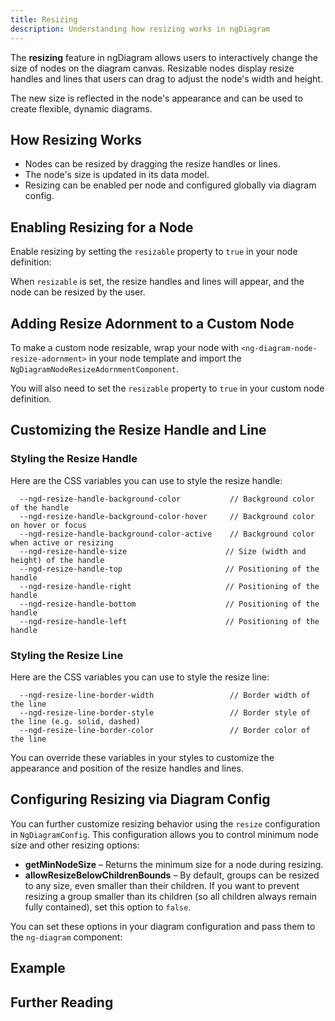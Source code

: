 ```yaml
---
title: Resizing
description: Understanding how resizing works in ngDiagram
---
```



The **resizing** feature in ngDiagram allows users to interactively change the size of nodes on the diagram canvas.
Resizable nodes display resize handles and lines that users can drag to adjust the node's width and height.

The new size is reflected in the node's appearance and can be used to create flexible, dynamic diagrams.

## How Resizing Works

- Nodes can be resized by dragging the resize handles or lines.
- The node's size is updated in its data model.
- Resizing can be enabled per node and configured globally via diagram config.

## Enabling Resizing for a Node

Enable resizing by setting the `resizable` property to `true` in your node definition:

<CodeSnippet relativePath="nodes/resizing/resizing-wrapper.component.ts" sectionId="enabling" />

When `resizable` is set, the resize handles and lines will appear, and the node can be resized by the user.

## Adding Resize Adornment to a Custom Node

To make a custom node resizable, wrap your node with `<ng-diagram-node-resize-adornment>` in your node template and import the `NgDiagramNodeResizeAdornmentComponent`.

You will also need to set the `resizable` property to `true` in your custom node definition.

<CodeSnippet relativePath="nodes/resizing/node.component.ts" />

## Customizing the Resize Handle and Line

### Styling the Resize Handle

Here are the CSS variables you can use to style the resize handle:

```
  --ngd-resize-handle-background-color           // Background color of the handle
  --ngd-resize-handle-background-color-hover     // Background color on hover or focus
  --ngd-resize-handle-background-color-active    // Background color when active or resizing
  --ngd-resize-handle-size                      // Size (width and height) of the handle
  --ngd-resize-handle-top                       // Positioning of the handle
  --ngd-resize-handle-right                     // Positioning of the handle
  --ngd-resize-handle-bottom                    // Positioning of the handle
  --ngd-resize-handle-left                      // Positioning of the handle
```

### Styling the Resize Line

Here are the CSS variables you can use to style the resize line:

```
  --ngd-resize-line-border-width                 // Border width of the line
  --ngd-resize-line-border-style                 // Border style of the line (e.g. solid, dashed)
  --ngd-resize-line-border-color                 // Border color of the line
```

You can override these variables in your styles to customize the appearance and position of the resize handles and lines.

## Configuring Resizing via Diagram Config

You can further customize resizing behavior using the `resize` configuration in `NgDiagramConfig`.
This configuration allows you to control minimum node size and other resizing options:

- **getMinNodeSize** – Returns the minimum size for a node during resizing.
- **allowResizeBelowChildrenBounds** – By default, groups can be resized to any size, even smaller than their children. If you want to prevent resizing a group smaller than its children (so all children always remain fully contained), set this option to `false`.

You can set these options in your diagram configuration and pass them to the `ng-diagram` component:

<CodeSnippet relativePath="nodes/resizing/resizing-wrapper.component.ts" sectionId="config" />

## Example

<Resizing />

## Further Reading

<LinkCard
  icon="list-format"
  title="Nodes"
  href="/docs/internals/nodes/nodes"
  description="Learn more about node features"
/>
<LinkCard
  icon="list-format"
  title="Custom Nodes"
  href="/docs/internals/nodes/custom-nodes"
  description="Create custom node templates with advanced features"
/>

